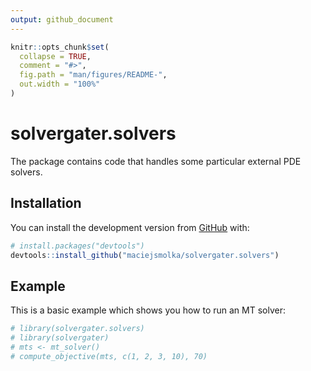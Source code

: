 ```yaml
---
output: github_document
---
```


<!-- README.md is generated from README.Rmd. Please edit that file -->

```r
knitr::opts_chunk$set(
  collapse = TRUE,
  comment = "#>",
  fig.path = "man/figures/README-",
  out.width = "100%"
)
```

# solvergater.solvers

<!-- badges: start -->
<!-- badges: end -->

The package contains code that handles some particular external PDE solvers.

## Installation

You can install the development version from [GitHub](https://github.com/) with:

``` r
# install.packages("devtools")
devtools::install_github("maciejsmolka/solvergater.solvers")
```
## Example

This is a basic example which shows you how to run an MT solver:

```r
# library(solvergater.solvers)
# library(solvergater)
# mts <- mt_solver()
# compute_objective(mts, c(1, 2, 3, 10), 70)
```
